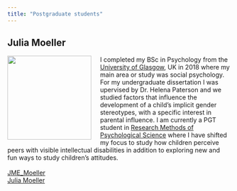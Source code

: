 ```yaml
---
title: "Postgraduate students"
---
```

## Julia Moeller

<img src="images/julia.jpg" style="width:50mm; margin-right: 20px" align="left">

I completed my BSc in Psychology from the [University of Glasgow](https://www.gla.ac.uk), UK in 2018 where my main area or study was social psychology. For my undergraduate dissertation I was upervised by Dr. Helena Paterson and we studied factors that influence the development of a child's implicit gender stereotypes, with a specific interest in parental influence. I am currently a PGT student in [Research Methods of Psychological Science](https://www.gla.ac.uk/postgraduate/taught/psychologicalscienceresearchmethodsof/) where I have shifted my focus to study how children perceive peers with visible intellectual disabilities in addition to exploring new and fun ways to study children's attitudes.
<br><br>
<i class="fa fa-twitter fa-lg"></i> [JME_Moeller](https://twitter.com/jme_moeller)
<br>
<i class="fa fa-envelope"></i> <a href="mailto:2092501m@student.gla.ac.uk">Julia Moeller</a>
<br>
